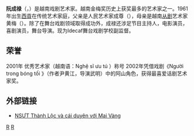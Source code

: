 {{多個問題|
{{blpunsourced|time=2015-01-20T15:35:21+00:00}}
{{copyedit|time=2015-01-20T15:35:21+00:00}}
{{Expand language|vi}}
}}
'''阮成禄'''（{{lang-vi|Nguyễn Thành Lộc}}，{{bd|1961年|11月3日||}}）是越南戏剧艺术家。越南金梅奖历史上获奖最多的艺术家之一。1961年出生[[胡志明市|西貢]]在传统艺术家庭，父亲是人民艺术家成尊（{{lang|vi|Thành Tôn}}），母亲是越南[[从剧|从剧]]艺术家黄梅（{{lang|vi|Huỳnh Mai}}）。除了在舞台戏剧领域取得成功外，成禄还涉足节目主持人，电影演员，喜剧演员，舞台导演。现为Idecaf舞台戏剧学校副监督。
== 荣誉 ==
2001年 优秀艺术家（越南语：Nghệ sĩ ưu tú ）称号
2002年凭借戏剧《Người trong bóng tối 》（作者尹黄江，导演武明）中的阿山角色，获得最喜爱话剧艺术家奖。
== 外部链接 ==
*[http://nld.com.vn/van-hoa-van-nghe/nsut-thanh-loc-va-cai-duyen-voi-mai-vang-20141224164003855.htm NSƯT Thành Lộc và cái duyên với Mai Vàng]

[[Category:越南男演員|R]]
[[Category:胡志明市人|R]]